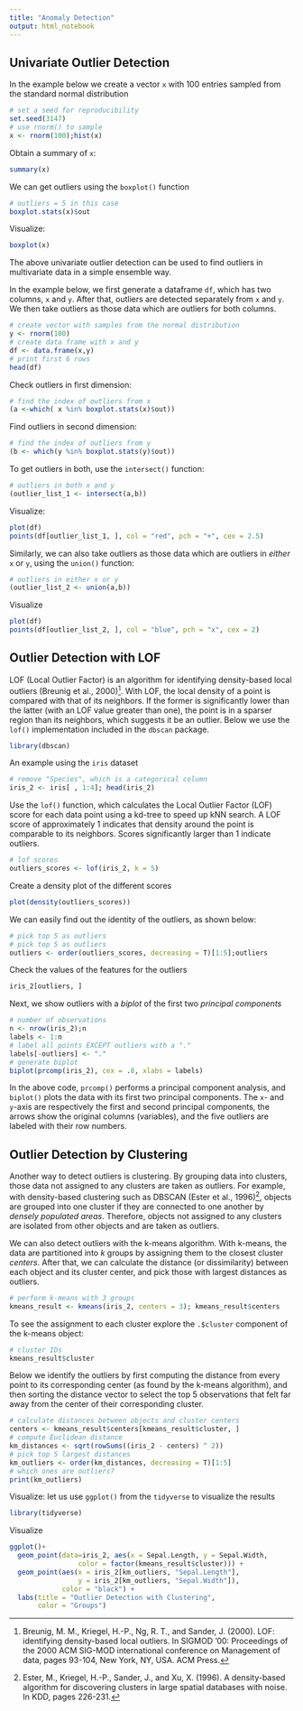 ```yaml
---
title: "Anomaly Detection"
output: html_notebook
---
```


## Univariate Outlier Detection

In the example below we create a vector `x` with 100 entries sampled from the standard normal distribution
```r
# set a seed for reproducibility
set.seed(3147)
# use rnorm() to sample
x <- rnorm(100);hist(x)
```

Obtain a summary of `x`: 

```r
summary(x)
```

We can get outliers using the `boxplot()` function

```r
# outliers = 5 in this case
boxplot.stats(x)$out
```

Visualize:

```r
boxplot(x)
```

The above univariate outlier detection can be used to find outliers in multivariate data in a simple ensemble way. 

In the example below, we first generate a dataframe `df`, which has two columns, `x` and `y`. After that, outliers are detected separately from `x` and `y`. We then take outliers as those data which are outliers for both columns. 


```r
# create vector with samples from the normal distribution
y <- rnorm(100)
# create data frame with x and y 
df <- data.frame(x,y)
# print first 6 rows
head(df)
```

Check outliers in first dimension: 

```r
# find the index of outliers from x
(a <-which( x %in% boxplot.stats(x)$out))
```

Find outliers in second dimension:

```r
# find the index of outliers from y
(b <- which(y %in% boxplot.stats(y)$out))
```

To get outliers in both, use the `intersect()` function:

```r
# outliers in both x and y
(outlier_list_1 <- intersect(a,b))
```

Visualize:

```r
plot(df)
points(df[outlier_list_1, ], col = "red", pch = "+", cex = 2.5)
```


Similarly, we can also take outliers as those data which are outliers in _either_ `x` or `y`, using the `union()` function:

```r
# outliers in either x or y
(outlier_list_2 <- union(a,b))
```

Visualize

```r
plot(df)
points(df[outlier_list_2, ], col = "blue", pch = "x", cex = 2)
```



## Outlier Detection with LOF

LOF (Local Outlier Factor) is an algorithm for identifying density-based local outliers (Breunig et al., 2000)[^1]. With LOF, the local density of a point is compared with that of its neighbors. If the former is significantly lower than the latter (with an LOF value greater than one), the point is in a sparser region than its neighbors, which suggests it be an outlier. Below we use the `lof()` implementation included in the `dbscan` package.

```r
library(dbscan)
```

An example using the `iris` dataset

```r
# remove "Species", which is a categorical column
iris_2 <- iris[ , 1:4]; head(iris_2)
```

Use the `lof()` function, which calculates the Local Outlier Factor (LOF) score for each data point using a kd-tree to speed up kNN search. A LOF score of approximately 1 indicates that density around the point is comparable to its neighbors. Scores significantly larger than 1 indicate outliers.


```r
# lof scores
outliers_scores <- lof(iris_2, k = 5)
```

Create a density plot of the different scores

```r
plot(density(outliers_scores))
```

We can easily find out the identity of the outliers, as shown below: 

```r
# pick top 5 as outliers
# pick top 5 as outliers
outliers <- order(outliers_scores, decreasing = T)[1:5];outliers
```

Check the values of the features for the outliers

```r
iris_2[outliers, ]
```

Next, we show outliers with a _biplot_ of the first two _principal components_ 

```r
# number of observations
n <- nrow(iris_2);n
labels <- 1:n
# label all points EXCEPT outliers with a "."
labels[-outliers] <- "."
# generate biplot
biplot(prcomp(iris_2), cex = .8, xlabs = labels)

```

In the above code, `prcomp()` performs a principal component analysis, and `biplot()` plots the data with its first two principal components. The `x`- and `y`-axis are respectively the first and second principal components, the arrows show the original columns (variables), and the five outliers are labeled with their row numbers.



## Outlier Detection by Clustering

Another way to detect outliers is clustering. By grouping data into clusters, those data not assigned to any clusters are taken as outliers. For example, with density-based clustering such as DBSCAN (Ester et al., 1996)[^2], objects are grouped into one cluster if they are connected to one another by _densely populated areas_. Therefore, objects not assigned to any clusters are isolated from other objects and are taken as outliers. 

We can also detect outliers with the k-means algorithm. With k-means, the data are partitioned into $k$ groups by assigning them to the closest cluster _centers_. After that, we can calculate the distance (or dissimilarity) between each object and its cluster center, and pick those with largest distances as outliers. 


```r
# perform k-means with 3 groups
kmeans_result <- kmeans(iris_2, centers = 3); kmeans_result$centers

```

To see the assignment to each cluster explore the `.$cluster` component of the k-means object:

```r
# cluster IDs
kmeans_result$cluster
```

Below we identify the outliers by first computing the distance from every point to its corresponding center (as found by the k-means algorithm), and then sorting the distance vector to select the top 5 observations that felt far away from the center of their corresponding cluster.


```r
# calculate distances between objects and cluster centers
centers <- kmeans_result$centers[kmeans_result$cluster, ]
# compute Euclidean distance
km_distances <- sqrt(rowSums((iris_2 - centers) ^ 2))
# pick top 5 largest distances
km_outliers <- order(km_distances, decreasing = T)[1:5]
# which ones are outliers?
print(km_outliers)
```


Visualize: let us use `ggplot()` from the `tidyverse` to visualize the results


```r
library(tidyverse)
```

Visualize

```r
ggplot()+ 
  geom_point(data=iris_2, aes(x = Sepal.Length, y = Sepal.Width, 
                 color = factor(kmeans_result$cluster))) + 
  geom_point(aes(x = iris_2[km_outliers, "Sepal.Length"], 
                 y = iris_2[km_outliers, "Sepal.Width"]), 
             color = "black") + 
  labs(title = "Outlier Detection with Clustering", 
       color = "Groups")
```





[^1]: Breunig, M. M., Kriegel, H.-P., Ng, R. T., and Sander, J. (2000). LOF: identifying density-based local outliers. In SIGMOD '00: Proceedings of the 2000 ACM SIG-MOD international conference on Management of data, pages 93-104, New York, NY, USA. ACM Press.

[^2]: Ester, M., Kriegel, H.-P., Sander, J., and Xu, X. (1996). A density-based
algorithm for discovering clusters in large spatial databases with noise. In KDD, pages 226-231.
